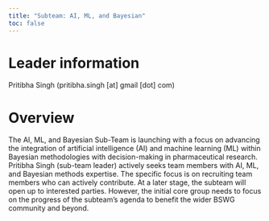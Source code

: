 ```yaml
---
title: "Subteam: AI, ML, and Bayesian"
toc: false
---
```


# Leader information

Pritibha Singh (pritibha.singh \[at\] gmail \[dot\] com)

# Overview

The AI, ML, and Bayesian Sub-Team is launching with a focus on advancing the integration of artificial intelligence (AI) and machine learning (ML) within Bayesian methodologies with decision-making in pharmaceutical research. Pritibha Singh (sub-team leader) actively seeks team members with AI, ML, and Bayesian methods expertise. The specific focus is on recruiting team members who can actively contribute. At a later stage, the subteam will open up to interested parties. However, the initial core group needs to focus on the progress of the subteam's agenda to benefit the wider BSWG community and beyond.
